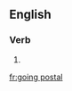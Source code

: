 ==English==
{{wikipedia}}

===Verb===
{{head|en|present participle}}

# {{present participle of|go postal|lang=en|nocat=1}}


[[fr:going postal]]